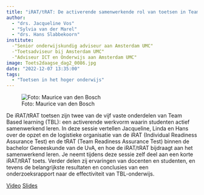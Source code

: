 ```yaml
---
title: "iRAT/tRAT: De activerende samenwerkende rol van toetsen in Team-based Learning "
author:
  - "drs. Jacqueline Vos"
  - "Sylvia van der Marel"
  - "drs. Hans Slabbekoorn"
institute: 
  -"Senior onderwijskundig adviseur aan Amsterdam UMC"
  -"Toetsadviseur bij Amsterdam UMC"
  -"Adviseur ICT en Onderwijs aan Amsterdam UMC"
image: Toets2daagse_dag2_0086.jpg
date: "2022-12-07 13:35:00"
tags: 
  - "Toetsen in het hoger onderwijs"
---
```


::: {.column-margin}
![Foto: Maurice van den Bosch](Toets2daagse_dag2_0086.jpg)
:::

De iRAT/tRAT toetsen zijn twee van de vijf vaste onderdelen van Team Based learning (TBL): een activerende werkvorm waarin studenten actief samenwerkend leren. In deze sessie vertellen Jacqueline, Linda en Hans over de opzet en de logistieke organisatie van de iRAT (Individual Readiness Assurance Test) en de tRAT (Team Readiness Assurance Test) binnen de bachelor Geneeskunde van de UvA, en hoe de iRAT/tRAT bijdraagt aan het samenwerkend leren. Je neemt tijdens deze sessie zelf deel aan een korte iRAT/tRAT toets. Verder delen zij ervaringen van docenten en studenten, en tevens de belangrijkste resultaten en conclusies van een onderzoeksrapport naar de effectiviteit van TBL-onderwijs.

[Video](https://tilburguniversity.cloud.panopto.eu/Panopto/Pages/Viewer.aspx?id=a5d281b8-3e49-4854-b994-af6a01080899){.btn .btn-primary}
[Slides](https://drive.google.com/file/d/1atAQ1TE8Ki-en36R5DwiUGKpucz6AslL/view?usp=share_link){.btn .btn-primary}
